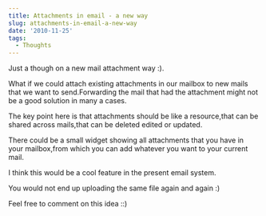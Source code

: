 ```yaml
---
title: Attachments in email - a new way
slug: attachments-in-email-a-new-way
date: '2010-11-25'
tags:
  - Thoughts
---
```

Just a though on a new mail attachment way :).

What if we could attach existing attachments in our mailbox to new mails that we want to send.Forwarding the mail that had the attachment might not be a good solution in many a cases.

The key point here is that attachments should be like a resource,that can be shared across mails,that can be deleted edited or updated.

There could be a small widget showing all attachments that you have in your mailbox,from which you can add whatever you want to your current mail.

I think this would be a cool feature in the present email system.

You would not end up uploading the same file again and again :)

Feel free to comment on this idea ::)
